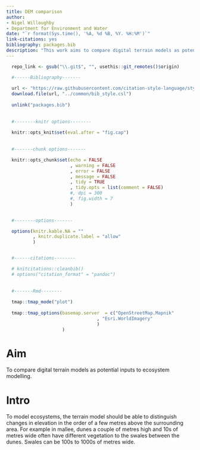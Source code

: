 ```yaml
---
title: DEM comparison
author:
- Nigel Willoughby
- Department for Environment and Water
date: "`r format(Sys.time(), '%A, %d %B, %Y. %H:%M')`"
link-citations: yes
bibliography: packages.bib
description: "This work aims to compare digital terrain models as potential inputs to ecosystem modelling."
---
```


```r

  repo_link <- gsub("\\.git$", "", usethis::git_remotes()$origin)

  #------Bibliography-------
  
  url <- "https://raw.githubusercontent.com/citation-style-language/styles/master/emu-austral-ornithology.csl"
  download.file(url, "../common/bib_style.csl")
  
  unlink("packages.bib")
  
  
  #--------knitr options--------
  
  knitr::opts_knit$set(eval.after = "fig.cap")
  
  
  #-------chunk options-------

  knitr::opts_chunk$set(echo = FALSE
                        , warning = FALSE
                        , error = FALSE
                        , message = FALSE
                        , tidy = TRUE
                        , tidy.opts = list(comment = FALSE)
                        #, dpi = 300
                        #, fig.width = 7
                        )

  
  #--------options-------

  options(knitr.kable.NA = ""
          , knitr.duplicate.label = "allow"
          )


  #------citations--------

  # knitcitations::cleanbib()
  # options("citation_format" = "pandoc")
  
  
  #-------Rmd--------
  
  tmap::tmap_mode("plot")
  
  tmap::tmap_options(basemap.server  = c("OpenStreetMap.Mapnik"
                                  , "Esri.WorldImagery"
                                  )
                     )

```

# Aim

To compare digital terrain models as potential inputs to ecosystem modelling.

# Intro

To model ecosystems, the terrain model should be able to distinguish changes in elevation in the order of a few metres above the surrounding area. For example in mallee, dunes a couple of metres high and 10s of metres wide often have different vegetation to the swales between the dunes. Swales can be 100s to 1000s of metres wide.

